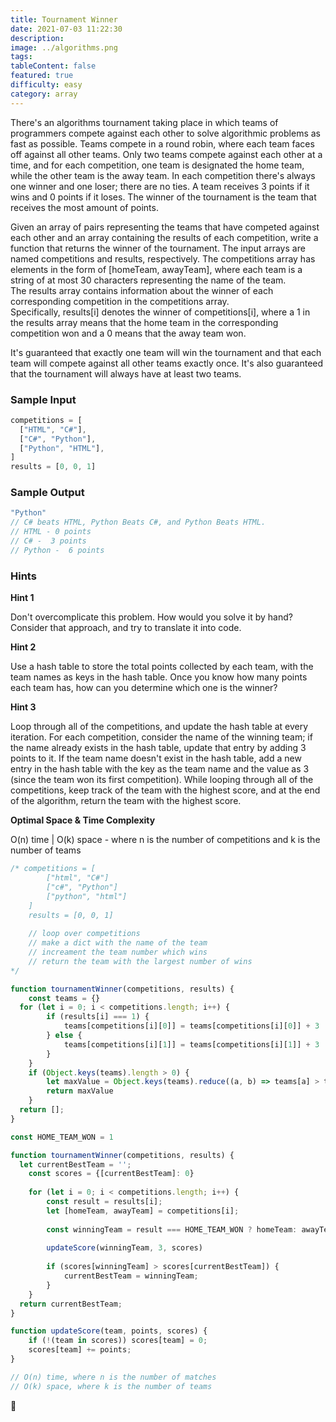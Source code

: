 ```yaml
---
title: Tournament Winner
date: 2021-07-03 11:22:30
description:
image: ../algorithms.png
tags:
tableContent: false
featured: true
difficulty: easy
category: array
---
```


There's an algorithms tournament taking place in which teams of programmers compete against each other to solve algorithmic problems as fast as possible. Teams compete in a round robin, where each team faces off against all other teams. Only two teams compete against each other at a time, and for each competition, one team is designated the home team, while the other team is the away team. In each competition there's always one winner and one loser; there are no ties. A team receives 3 points if it wins and 0 points if it loses. The winner of the tournament is the team that receives the most amount of points.

Given an array of pairs representing the teams that have competed against each other and an array containing the results of each competition, write a function that returns the winner of the tournament. The input arrays are named competitions and results, respectively. The competitions array has elements in the form of [homeTeam, awayTeam], where each team is a string of at most 30 characters representing the name of the team. The results array contains information about the winner of each corresponding competition in the competitions array. Specifically, results[i] denotes the winner of competitions[i], where a 1 in the results array means that the home team in the corresponding competition won and a 0 means that the away team won.

It's guaranteed that exactly one team will win the tournament and that each team will compete against all other teams exactly once. It's also guaranteed that the tournament will always have at least two teams.

### Sample Input

```js
competitions = [
  ["HTML", "C#"],
  ["C#", "Python"],
  ["Python", "HTML"],
]
results = [0, 0, 1]
```

### Sample Output

```js
"Python"
// C# beats HTML, Python Beats C#, and Python Beats HTML.
// HTML - 0 points
// C# -  3 points
// Python -  6 points
```

### Hints

**Hint 1**

Don't overcomplicate this problem. How would you solve it by hand? Consider that approach, and try to translate it into code.

**Hint 2**

Use a hash table to store the total points collected by each team, with the team names as keys in the hash table. Once you know how many points each team has, how can you determine which one is the winner?

**Hint 3**

Loop through all of the competitions, and update the hash table at every iteration. For each competition, consider the name of the winning team; if the name already exists in the hash table, update that entry by adding 3 points to it. If the team name doesn't exist in the hash table, add a new entry in the hash table with the key as the team name and the value as 3 (since the team won its first competition). While looping through all of the competitions, keep track of the team with the highest score, and at the end of the algorithm, return the team with the highest score.

**Optimal Space & Time Complexity**

O(n) time | O(k) space - where n is the number of competitions and k is the number of teams

```js
/* competitions = [
		["html", "C#"]
		["c#", "Python"]
		["python", "html"]
	]
	results = [0, 0, 1]
	
	// loop over competitions
	// make a dict with the name of the team
	// increament the team number which wins
	// return the team with the largest number of wins
*/

function tournamentWinner(competitions, results) {
	const teams = {}
  for (let i = 0; i < competitions.length; i++) {
		if (results[i] === 1) {
			teams[competitions[i][0]] = teams[competitions[i][0]] + 3 || 3
		} else {
			teams[competitions[i][1]] = teams[competitions[i][1]] + 3 || 3
		}
	}
	if (Object.keys(teams).length > 0) {
		let maxValue = Object.keys(teams).reduce((a, b) => teams[a] > teams[b] ? a : b)
		return maxValue
	}
  return [];
}
```

```js
const HOME_TEAM_WON = 1

function tournamentWinner(competitions, results) {
  let currentBestTeam = '';
	const scores = {[currentBestTeam]: 0}
	
	for (let i = 0; i < competitions.length; i++) {
		const result = results[i];
		let [homeTeam, awayTeam] = competitions[i];
		
		const winningTeam = result === HOME_TEAM_WON ? homeTeam: awayTeam;
		
		updateScore(winningTeam, 3, scores)
		
		if (scores[winningTeam] > scores[currentBestTeam]) {
			currentBestTeam = winningTeam;	
		}
	}
  return currentBestTeam;
}

function updateScore(team, points, scores) {
	if (!(team in scores)) scores[team] = 0;
	scores[team] += points;
}

// O(n) time, where n is the number of matches
// O(k) space, where k is the number of teams
```

🌂
